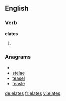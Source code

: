 ==English==

===Verb===
'''elates'''

# {{third-person singular of|[[elate]]}}

===Anagrams===
* {{alphagram|aeelst}}
* [[stelae#English|stelae]]
* [[teasel#English|teasel]]
* [[teasle#English|teasle]]

[[de:elates]]
[[fr:elates]]
[[vi:elates]]